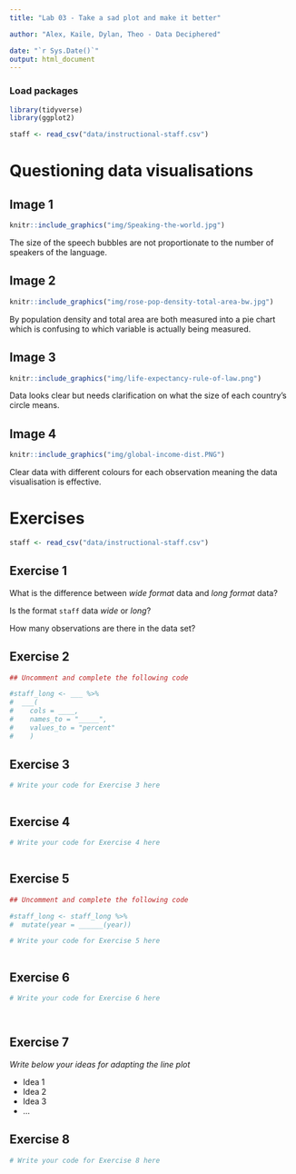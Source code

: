 ```yaml
---
title: "Lab 03 - Take a sad plot and make it better"

author: "Alex, Kaile, Dylan, Theo - Data Deciphered"

date: "`r Sys.Date()`"
output: html_document
---
```


### Load packages

```r
library(tidyverse)
library(ggplot2)

staff <- read_csv("data/instructional-staff.csv")
```

# Questioning data visualisations

## Image 1

```r
knitr::include_graphics("img/Speaking-the-world.jpg")
```

The size of the speech bubbles are not proportionate to the number of speakers of the language.





## Image 2

```r
knitr::include_graphics("img/rose-pop-density-total-area-bw.jpg")
```

By population density and total area are both measured into a pie chart which is confusing to which variable is actually being measured.




## Image 3

```r
knitr::include_graphics("img/life-expectancy-rule-of-law.png")
```

Data looks clear but needs clarification on what the size of each country's circle means.




## Image 4

```r
knitr::include_graphics("img/global-income-dist.PNG")
```

Clear data with different colours for each observation meaning the data visualisation is effective.





# Exercises

```r
staff <- read_csv("data/instructional-staff.csv")
```


## Exercise 1

What is the difference between *wide format* data and *long format* data?


Is the format `staff` data *wide* or *long*?


How many observations are there in the data set?




## Exercise 2

```r
## Uncomment and complete the following code

#staff_long <- ___ %>%
#  ___(
#    cols = ____, 
#    names_to = "_____",
#    values_to = "percent"
#    )

```


## Exercise 3

```r
# Write your code for Exercise 3 here



```

## Exercise 4

```r
# Write your code for Exercise 4 here



```

## Exercise 5

```r
## Uncomment and complete the following code

#staff_long <- staff_long %>%
#  mutate(year = ______(year))
```


```r
# Write your code for Exercise 5 here



```

## Exercise 6

```r
# Write your code for Exercise 6 here




```

## Exercise 7

_Write below your ideas for adapting the line plot_

* Idea 1
* Idea 2
* Idea 3
* ...


## Exercise 8

```r
# Write your code for Exercise 8 here



```

